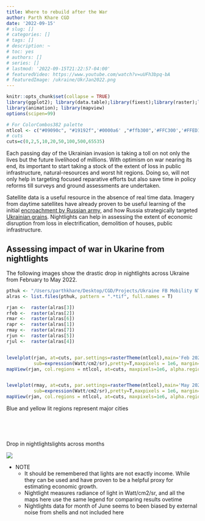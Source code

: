 ```yaml
---
title: Where to rebuild after the War
author: Parth Khare CGD
date: '2022-09-15'
# slug: []
# categories: []
# tags: []
# description: ~
# toc: yes
# authors: []
# series: []
# lastmod: '2022-09-15T21:22:57-04:00'
# featuredVideo: https://www.youtube.com/watch?v=uUFh3bpq-bA
# featuredImage: /ukraine/UkrJan2022.png
---
```




```r
knitr::opts_chunk$set(collapse = TRUE)
library(ggplot2); library(data.table);library(fixest);library(raster);library(rasterVis)
library(animation); library(mapview)
options(scipen=99)

# For ColorCombos382 palette
ntlcol <- c("#09090c", "#19192f",'#0000a6' ,"#ffb300",'#FFC300','#FFED18', "#ffe200")
# cuts
cuts=c(0,2,5,10,20,50,100,500,65535)

```


Each passing day of the Ukrainian invasion is taking a toll on not only the lives but the future livelihood of millions. With optimism on war nearing its end, its important to start taking a stock of the extent of loss in public infrastructure, natural-resources and worst hit regions. Doing so, will not only help in targeting focused reparative efforts but also save time in policy reforms till surveys and ground assessments are undertaken.

Satellite data is a useful resource in the absence of real time data. Imagery from daytime satellites have already proven to be useful learning of the initial [encroachment by Russian army](https://www.space.com/russia-ukraine-invasion-satellite-photos), and how Russia strategically targeted [Ukrainian grains](https://www.wired.com/story/satellites-ukraine-russia-grain/). Nightlights can help in assessing the extent of economic disruption from loss in electrification, demolition of houses, public infrastructure.



## Assessing impact of war in Ukarine from nightlights

The following images show the drastic drop in nightlights across Ukraine from February to May 2022.


```r
pthuk <- "/Users/parthkhare/Desktop/CGD/Projects/Ukraine FB Mobility NTL/nightlights/Ukraine mosaics/2022"
alras <- list.files(pthuk, pattern = ".*tif", full.names = T)

rjan <-  raster(alras[3])
rfeb <-  raster(alras[2])
rmar <-  raster(alras[6])
rapr <-  raster(alras[1])
rmay <-  raster(alras[7])
rjun <-  raster(alras[5])
rjul <-  raster(alras[4])


levelplot(rjan, at=cuts, par.settings=rasterTheme(ntlcol),main='Feb 2022',
          sub=expression(Watt/cm2/sr),pretty=T,maxpixels = 1e6, margin=T)
mapView(rjan, col.regions = ntlcol, at=cuts, maxpixels=1e6, alpha.regions = 0.9)


levelplot(rmay, at=cuts, par.settings=rasterTheme(ntlcol),main='May 2022',
          sub=expression(Watt/cm2/sr),pretty=T,maxpixels = 1e6, margin=T)
mapView(rjan, col.regions = ntlcol, at=cuts, maxpixels=1e6, alpha.regions = 0.9)

```
Blue and yellow lit regions represent major cities 

<br />
<br />


```r

```



Drop in nightlightslights across months

![](UkrNtl_lres.gif)  


- NOTE 
  - It should be remembered that lights are not exactly income. While they can be used and have proven to be a helpful proxy for estimating economic growth. 
  - Nightlight measures radiance of light in Watt/cm2/sr, and all the maps here use the same legend for comparing results ovetime
  - Nightlights data for month of June seems to been biased by external noise from shells and not included here
